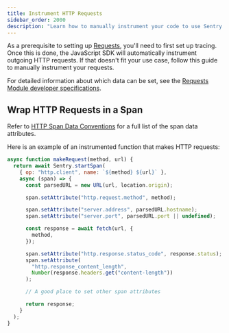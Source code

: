 ```yaml
---
title: Instrument HTTP Requests
sidebar_order: 2000
description: "Learn how to manually instrument your code to use Sentry's Requests module."
---
```


As a prerequisite to setting up [Requests](/product/insights/requests/), you'll need to first <PlatformLink to="/tracing/">set up tracing</PlatformLink>. Once this is done, the JavaScript SDK will automatically instrument outgoing HTTP requests. If that doesn't fit your use case, follow this guide to manually instrument your requests.

For detailed information about which data can be set, see the [Requests Module developer specifications](https://develop.sentry.dev/sdk/performance/modules/requests/).

## Wrap HTTP Requests in a Span

<Note>

Refer to [HTTP Span Data Conventions](https://develop.sentry.dev/sdk/performance/span-data-conventions/#http) for a full list of the span data attributes.

</Note>

Here is an example of an instrumented function that makes HTTP requests:

```javascript {filename: my-request.js}
async function makeRequest(method, url) {
  return await Sentry.startSpan(
    { op: "http.client", name: `${method} ${url}` },
    async (span) => {
      const parsedURL = new URL(url, location.origin);

      span.setAttribute("http.request.method", method);

      span.setAttribute("server.address", parsedURL.hostname);
      span.setAttribute("server.port", parsedURL.port || undefined);

      const response = await fetch(url, {
        method,
      });

      span.setAttribute("http.response.status_code", response.status);
      span.setAttribute(
        "http.response_content_length",
        Number(response.headers.get("content-length"))
      );

      // A good place to set other span attributes

      return response;
    }
  );
}
```
